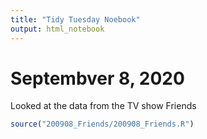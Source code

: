 ```yaml
---
title: "Tidy Tuesday Noebook"
output: html_notebook
---
```

# Septembver 8, 2020
Looked at the data from the TV show Friends
```r
source("200908_Friends/200908_Friends.R")
```


